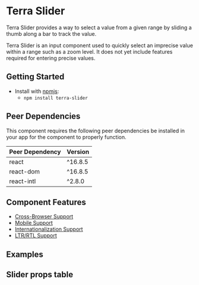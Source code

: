 


<Badge />

# Terra Slider

Terra Slider provides a way to select a value from a given range by sliding a thumb along a bar to track the value.

<Notice variant="caution" ariaLevel="2">
Terra Slider is an input component used to quickly select an imprecise value within a range such as a zoom level. It does not yet include features required for entering precise values.
</Notice>


## Getting Started

- Install with [npmjs](https://www.npmjs.com):
  - `npm install terra-slider`

<!-- AUTO-GENERATED-CONTENT:START Peer Dependencies -->
## Peer Dependencies

This component requires the following peer dependencies be installed in your app for the component to properly function.

| Peer Dependency | Version |
|-|-|
| react | ^16.8.5 |
| react-dom | ^16.8.5 |
| react-intl | ^2.8.0 |

<!-- AUTO-GENERATED-CONTENT:END -->

## Component Features

 * [Cross-Browser Support](https://engineering.cerner.com/terra-ui/about/terra-ui/component-standards#cross-browser-support)
 * [Mobile Support](https://engineering.cerner.com/terra-ui/about/terra-ui/component-standards#mobile-support)
 * [Internationalization Support](https://engineering.cerner.com/terra-ui/about/terra-ui/component-standards#internationalization-i18n)
 * [LTR/RTL Support](https://engineering.cerner.com/terra-ui/about/terra-ui/component-standards#ltr--rtl)

## Examples
<DefaultSlider />
<CustomSlider />
<DisabledSlider />
<SliderWithOnChangeCallback />
<SliderWithValueUpdate />

## Slider props table
<SliderPropsTable />

